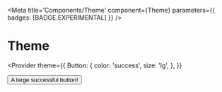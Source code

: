 

<Meta
  title='Components/Theme'
  component={Theme}
  parameters={{ badges: [BADGE.EXPERIMENTAL] }}
/>

# Theme

<Provider
  theme={{
    Button: {
      color: 'success',
      size: 'lg',
    },
  }}
>
  <div>
    <Button>A large successful button!</Button>
    <ProviderConsumer />
  </div>
</Provider>
